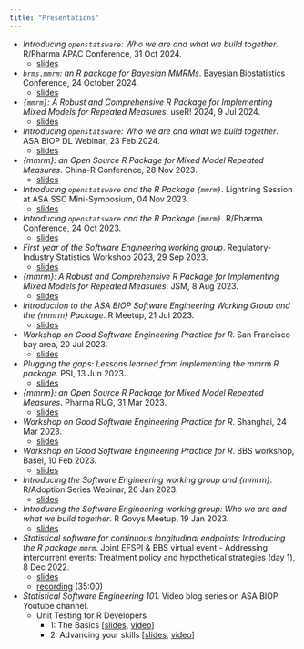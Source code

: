 ```yaml
---
title: "Presentations"
---
```

-   *Introducing `openstatsware`: Who we are and what we build together*. R/Pharma APAC Conference, 31 Oct 2024.
    -   [slides](slides/rpharma-apac-2024.html)
-   *`brms.mmrm`: an R package for Bayesian MMRMs*. Bayesian Biostatistics Conference, 24 October 2024.
    -   [slides](https://bayes-pharma.org/wp-content/uploads/2024/11/Will-Landau.pdf)
-   *`{mmrm}`: A Robust and Comprehensive R Package for Implementing Mixed Models for Repeated Measures*. useR! 2024, 9 Jul 2024.
    -   [slides](slides/user-2024-mmrm-jul2024.html)
-   *Introducing `openstatsware`: Who we are and what we build together*. ASA BIOP DL Webinar, 23 Feb 2024.
    -   [slides](slides/asa-biop-webinar-feb2024-quarto.html)
-   *{mmrm}: an Open Source R Package for Mixed Model Repeated Measures*. China-R Conference, 28 Nov 2023.
    -   [slides](slides/china-R-mmrm-nov2023.html)
-   *Introducing `openstatsware` and the R Package `{mmrm}`*. Lightning Session at ASA SSC Mini-Symposium, 04 Nov 2023.
    -   [slides](slides/asa-ssc-mmrm-nov2023.html)
-   *Introducing `openstatsware` and the R Package `{mmrm}`*. R/Pharma Conference, 24 Oct 2023.
    -   [slides](slides/rpharma-wg-mmrm-oct2023-quarto.html)
-   *First year of the Software Engineering working group*. Regulatory-Industry Statistics Workshop 2023, 29 Sep 2023.
    -   [slides](slides/risw-first-year-wg-sep2023-quarto.html)
-   *{mmrm}: A Robust and Comprehensive R Package for Implementing Mixed Models for Repeated Measures*. JSM, 8 Aug 2023.
    -   [slides](slides/jsm-aug2023.html)
-   *Introduction to the ASA BIOP Software Engineering Working Group and the {mmrm} Package*. R Meetup, 21 Jul 2023.
    -   [slides](slides/r-meetup-july2023.html)
-   *Workshop on Good Software Engineering Practice for R*. San Francisco bay area, 20 Jul 2023.
    -   [slides](https://openpharma.github.io/workshop-r-swe-sf/listing.html)
-   *Plugging the gaps: Lessons learned from implementing the mmrm R package*. PSI, 13 Jun 2023.
    -   [slides](slides/2023-psi-aims-london.html)
-   *{mmrm}: an Open Source R Package for Mixed Model Repeated Measures*. Pharma RUG, 31 Mar 2023.
    -   [slides](slides/pharma-rug-mmrm-mar2023.html)
-   *Workshop on Good Software Engineering Practice for R*. Shanghai, 24 Mar 2023.
    -   [slides](https://openpharma.github.io/workshop-r-swe/listing.html)
-   *Workshop on Good Software Engineering Practice for R*. BBS workshop, Basel, 10 Feb 2023.
    -   [slides](https://kkmann.github.io/workshop-r-swe/listing.html)
-   *Introducing the Software Engineering working group and {mmrm}*. R/Adoption Series Webinar, 26 Jan 2023.
    -   [slides](slides/r-adoption-jan2023.html)
-   *Introducing the Software Engineering working group: Who we are and what we build together*. R Govys Meetup, 19 Jan 2023.
    -   [slides](slides/r-govys-jan2023.html)
-   *Statistical software for continuous longitudinal endpoints: Introducing the R package `mmrm`*. Joint EFSPI & BBS virtual event - Addressing intercurrent events: Treatment policy and hypothetical strategies (day 1), 8 Dec 2022.
    -   [slides](slides/bbs-efspi-mmrm-dec2022.html)
    -   [recording](https://streamingmedia.roche.com/media/t/1_toj7v6bn) (35:00)
-   *Statistical Software Engineering 101*. Video blog series on ASA BIOP Youtube channel.
    -   Unit Testing for R Developers
        -   1: The Basics \[[slides](slides/unit_testing_basic.html), [video](https://www.youtube.com/watch?v=mfLXiP4A9CA)\]
        -   2: Advancing your skills \[[slides](slides/unit_testing_advanced.html), [video](https://www.youtube.com/watch?v=n44Lfyt-Rio)\]
